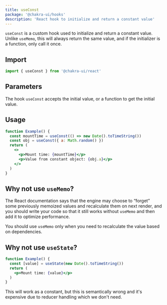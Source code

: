 ```yaml
---
title: useConst
package: '@chakra-ui/hooks'
description: 'React hook to initialize and return a constant value'
---
```


`useConst` is a custom hook used to initialize and return a constant value.
Unlike `useMemo`, this will always return the same value, and if the
initializer is a function, only call it once.

## Import

```js
import { useConst } from '@chakra-ui/react'
```

## Parameters

The hook `useConst` accepts the initial value, or a function to get the initial value.

## Usage

```jsx
function Example() {
  const mountTime = useConst(() => new Date().toTimeString())
  const obj = useConst({ a: Math.random() })
  return (
    <>
      <p>Mount time: {mountTime}</p>
      <p>Value from constant object: {obj.a}</p>
    </>
  )
}
```

## Why not use `useMemo`?

The React documentation says that the engine may choose to “forget” some
previously memoized values and recalculate them on next render, and you should
write your code so that it still works without `useMemo` and then add it to
optimize performance.

You should use `useMemo` only when you need to recalculate the value based on
dependencies.

## Why not use `useState`?

```jsx
function Example() {
  const [value] = useState(new Date().toTimeString())
  return (
    <p>Mount time: {value}</p>
  )
}

```

This will work as a constant, but this is semantically wrong and it's expensive
due to reducer handling which we don't need.
